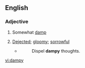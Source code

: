 ==English==

===Adjective===
{{head|en|adjective}}

# {{obsolete}} Somewhat [[damp]]
# {{obsolete}} [[dejected|Dejected]]; [[gloomy]]; [[sorrowful]]
#* {{rfquotek|Drayton}}
#*: Dispel '''dampy''' thoughts. 

[[vi:dampy]]